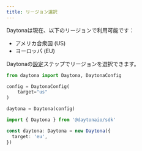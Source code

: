 ```yaml
---
title: リージョン選択
---
```



Daytonaは現在、以下のリージョンで利用可能です：

- アメリカ合衆国 (US)
- ヨーロッパ (EU)

Daytonaの[設定](/docs/ja/configuration)ステップでリージョンを選択できます。

```python
from daytona import Daytona, DaytonaConfig

config = DaytonaConfig(
    target="us"
)

daytona = Daytona(config)
```

```typescript
import { Daytona } from '@daytonaio/sdk'

const daytona: Daytona = new Daytona({
  target: 'eu',
})
```
